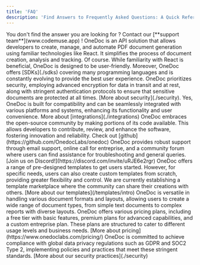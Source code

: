 ```yaml
---
title: 'FAQ'
description: 'Find Answers to Frequently Asked Questions: A Quick Reference Guide.'
---
```


<Tip>
You don't find the answer you are looking for ? Contact our [**support team**](www.codemuse.app) !
</Tip>

<AccordionGroup>
  <Accordion title="What is Onedoc ?">
    OneDoc is an API solution that allows developers to create, manage, and automate PDF document generation using familiar technologies like React. It simplifies the process of document creation, analysis and tracking. 
  </Accordion>
  <Accordion title="Is OneDoc suitable for developers with no prior experience in React?">
    Of course. While familiarity with React is beneficial, OneDoc is designed to be user-friendly. Moreover, OneDoc offers [SDKs](./sdks) covering many programming languages and is constantly evolving to provide the best user experience.
  </Accordion>
  <Accordion title="How secure is OneDoc when handling sensitive documents?">
    OneDoc prioritizes security, employing advanced encryption for data in transit and at rest, along with stringent authentication protocols to ensure that sensitive documents are protected at all times. [More about security](./security).
  </Accordion>
  <Accordion title="Can OneDoc be integrated with other software or platforms?">
    Yes, OneDoc is built for compatibility and can be seamlessly integrated with various platforms and systems, enhancing its functionality and user convenience. More about [integrations](./integrations)
  </Accordion>
  <Accordion title="Is there an open-source component to OneDoc?">
  OneDoc embraces the open-source community by making portions of its code available. This allows developers to contribute, review, and enhance the software, fostering innovation and reliability. Check out [github](https://github.com/OnedocLabs/onedoc)
  </Accordion>
  <Accordion title="What kind of support does OneDoc offer for troubleshooting and queries?">
    OneDoc provides robust support through email support, online call for entreprise, and a community forum where users can find assistance for troubleshooting and general queries. [Join us on Discord!](https://discord.com/invite/uRJE6e2rgr)
  </Accordion>
  <Accordion title="Are there any templates available, or do users need to design PDFs from scratch?">
    OneDoc offers a range of pre-designed templates to get users started. However, for specific needs, users can also create custom templates from scratch, providing greater flexibility and control. We are currently establishing a template marketplace where the community can share their creations with others. [More about our templates](/templates/intro)
  </Accordion>
  <Accordion title="Does OneDoc handle different document formats and layouts?">
    OneDoc is versatile in handling various document formats and layouts, allowing users to create a wide range of document types, from simple text documents to complex reports with diverse layouts.
  </Accordion>
  <Accordion title="What are the pricing plans for OneDoc?">
    OneDoc offers various pricing plans, including a free tier with basic features, premium plans for advanced capabilities, and a custom entreprise plan. These plans are structured to cater to different usage levels and business needs. [More about pricing](https://www.onedoclabs.com/pricing/)
  </Accordion>
  <Accordion title="What measures does OneDoc take to ensure data privacy compliance?">
    OneDoc is committed to achieve compliance with global data privacy regulations such as GDPR and SOC2 Type 2, implementing policies and practices that meet these stringent standards. [More about our security practices](./security)
  </Accordion>
</AccordionGroup>